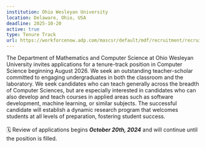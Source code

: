 ```yaml
---
institution: Ohio Wesleyan University
location: Delaware, Ohio, USA
deadline: 2025-10-20
active: true
type: Tenure Track
url: https://workforcenow.adp.com/mascsr/default/mdf/recruitment/recruitment.html?cid=a2082ac8-6363-4a1c-92d0-adacd9e4f844&ccId=19000101_000001&jobId=537958
---
```


The Department of Mathematics and Computer Science at Ohio Wesleyan University invites applications for a tenure-track position in Computer Science beginning August 2026. We seek an outstanding teacher-scholar committed to engaging undergraduates in both the classroom and the laboratory. We seek candidates who can teach generally across the breadth of Computer Sciences, but are especially interested in candidates who can also develop and teach courses in applied areas such as software development, machine learning, or similar subjects. The successful candidate will establish a dynamic research program that welcomes students at all levels of preparation, fostering student success.
<br> <br>
🗓️ Review of applications begins ***October 20th, 2024*** and will continue 
until the position is filled.


